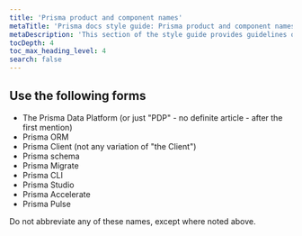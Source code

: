 ```yaml
---
title: 'Prisma product and component names'
metaTitle: 'Prisma docs style guide: Prisma product and component names'
metaDescription: 'This section of the style guide provides guidelines on how to refer to Prisma products and components.'
tocDepth: 4
toc_max_heading_level: 4
search: false
---
```


## Use the following forms

- The Prisma Data Platform (or just "PDP" - no definite article - after the first mention)
- Prisma ORM
- Prisma Client (not any variation of "the Client")
- Prisma schema
- Prisma Migrate
- Prisma CLI
- Prisma Studio
- Prisma Accelerate
- Prisma Pulse

Do not abbreviate any of these names, except where noted above.
